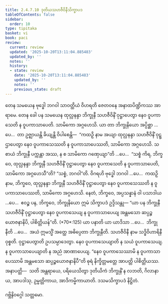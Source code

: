 ```yaml
---
title: 2.4.7.10 ဒုတိယသဟဇီဝိနီသိက္ခာပဒ
tableOfContents: false
sidebar:
  order: 10
type: tipitaka
basket: vi
book: paci
review:
  current: review
  updated: '2025-10-20T13:11:04.885483'
  updated_by: ''
  notes: ''
  history:
  - state: review
    date: '2025-10-20T13:11:04.885483'
    updated_by: ''
    notes: ''
    previous_state: draft
---
```



<DynamicBreadcrumb />


<ReviewStatus review={frontmatter.review} showDetails={true} />

<HypothesisAnnotation frontmatter={frontmatter} />

<Division number="1115" book="paci" e="ch" v="2" p="431">

<Paragraph number="3285" book="paci">
တေန သမယေန ဗုဒ္ဓေါ ဘဂဝါ သာဝတ္ထိယံ ဝိဟရတိ ဇေတဝနေ အနာထပိဏ္ဍိကဿ အာရာမေ. တေန ခေါ ပန သမယေန ထုလ္လနန္ဒာ ဘိက္ခုနီ သဟဇီဝိနိံ ဝုဋ္ဌာပေတွာ နေဝ ဝူပကာသေတိ န ဝူပကာသာပေတိ. သာမိကော အဂ္ဂဟေသိ.
</Paragraph>

<Paragraph number="3286" book="paci">
ယာ တာ ဘိက္ခုနိယော အပ္ပိစ္ဆာ …ပေ…  တာ ဥဇ္ဈာယန္တိ ခိယျန္တိ ဝိပါစေန္တိ—  “ကထဉှိ နာမ အယျာ ထုလ္လနန္ဒာ သဟဇီဝိနိံ ဝုဋ္ဌာပေတွာ နေဝ ဝူပကာသေဿတိ န ဝူပကာသာပေဿတိ, သာမိကော အဂ္ဂဟေသိ. သစာယံ ဘိက္ခုနီ ပက္ကန္တာ အဿ, န စ သာမိကော ဂဏှေယျာ”တိ …ပေ…  “သစ္စံ ကိရ, ဘိက္ခဝေ, ထုလ္လနန္ဒာ ဘိက္ခုနီ သဟဇီဝိနိံ ဝုဋ္ဌာပေတွာ နေဝ ဝူပကာသေတိ န ဝူပကာသာပေတိ, သာမိကော အဂ္ဂဟေသီ”တိ? “သစ္စံ, ဘဂဝါ”တိ. ဝိဂရဟိ ဗုဒ္ဓေါ ဘဂဝါ …ပေ…  ကထဉှိ နာမ, ဘိက္ခဝေ, ထုလ္လနန္ဒာ ဘိက္ခုနီ သဟဇီဝိနိံ ဝုဋ္ဌာပေတွာ နေဝ ဝူပကာသေဿတိ န ဝူပကာသာပေဿတိ, သာမိကော အဂ္ဂဟေသိ. နေတံ, ဘိက္ခဝေ, အပ္ပသန္နာနံ ဝါ ပသာဒါယ …ပေ…  ဧဝဉ္စ ပန, ဘိက္ခဝေ, ဘိက္ခုနိယော ဣမံ သိက္ခာပဒံ ဥဒ္ဒိသန္တု—
</Paragraph>

</Division>
<Division number="1116" book="paci" e="ch" v="2" p="432">

<Paragraph number="3287" book="paci">
<Emphasis>“ယာ ပန ဘိက္ခုနီ သဟဇီဝိနိံ ဝုဋ္ဌာပေတွာ နေဝ ဝူပကာသေယျ န ဝူပကာသာပေယျ အန္တမသော ဆပ္ပဉ္စယောဇနာနိပိ, ပါစိတ္တိယန်”</Emphasis>တိ. (*70*:<Emphasis>125</Emphasis>)
</Paragraph>

</Division>
<Division number="1117" book="paci" e="ch" v="2" p="432">

<Paragraph number="3288" book="paci">
<Emphasis>ယာ ပနာ</Emphasis>တိ ယာ ယာဒိသာ …ပေ…  <Emphasis>ဘိက္ခုနီ</Emphasis>တိ …ပေ…  အယံ ဣမသ္မိံ အတ္ထေ အဓိပ္ပေတာ ဘိက္ခုနီတိ.
</Paragraph>

<Paragraph number="3289" book="paci">
<Emphasis>သဟဇီဝိနီ</Emphasis> နာမ သဒ္ဓိဝိဟာရိနီ ဝုစ္စတိ. <Emphasis>ဝုဋ္ဌာပေတွာ</Emphasis>တိ ဥပသမ္ပာဒေတွာ. <Emphasis>နေဝ</Emphasis> <Emphasis>ဝူပကာသေယျာ</Emphasis>တိ န သယံ ဝူပကာသေယျ. <Emphasis>န ဝူပကာသာပေယျာ</Emphasis>တိ န အညံ အာဏာပေယျ. “နေဝ ဝူပကာသေဿာမိ န ဝူပကာသာပေဿာမိ အန္တမသော ဆပ္ပဉ္စယောဇနာနိပီ”တိ ဓုရံ နိက္ခိတ္တမတ္တေ အာပတ္တိ ပါစိတ္တိယဿ.
</Paragraph>

</Division>
<Division number="1118" book="paci" e="ch" v="2" p="432">

<Paragraph number="3290" book="paci">
အနာပတ္တိ—  သတိ အန္တရာယေ, ပရိယေသိတွာ ဒုတိယိကံ ဘိက္ခုနိံ န လဘတိ, ဂိလာနာယ, အာပဒါသု, ဥမ္မတ္တိကာယ, အာဒိကမ္မိကာယာတိ.

</Paragraph>
</Division>

<Paragraph number="3291" type="center" book="paci">
ဒသမသိက္ခာပဒံ နိဋ္ဌိတံ.

  
ဂဗ္ဘိနိဝဂ္ဂေါ သတ္တမော.
</Paragraph>